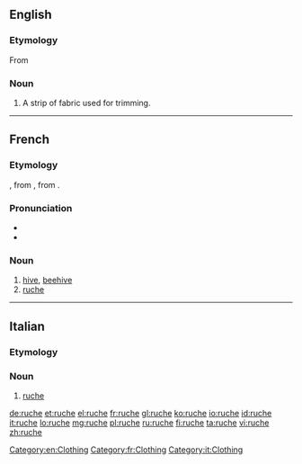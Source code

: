 ==English==

===Etymology===
From {{etyl|fr|en}}

===Noun===
{{en-noun}}

# A strip of fabric used for trimming.

[[Category:en:Clothing]]

----

==French==

===Etymology===
{{etyl|fro|fr}} {{term|rosche||lang=fro}}, from {{etyl|ML.|fr}} {{term|rusca||lang=la|bark}}, from {{etyl|cel-gau|fr}}.

===Pronunciation===
* {{IPA|/ʁyʃ/|lang=fr}}
* {{audio|Fr-ruche.ogg|Audio}}

===Noun===
{{fr-noun|f}}

# [[hive]], [[beehive]]
# [[#English|ruche]]

[[Category:fr:Clothing]]

----

==Italian==

===Etymology===
{{etyl|fr|it}}

===Noun===
{{head|it|noun|g=f}} {{inv}}

# [[#English|ruche]]

[[Category:it:Clothing]]

[[de:ruche]]
[[et:ruche]]
[[el:ruche]]
[[fr:ruche]]
[[gl:ruche]]
[[ko:ruche]]
[[io:ruche]]
[[id:ruche]]
[[it:ruche]]
[[lo:ruche]]
[[mg:ruche]]
[[pl:ruche]]
[[ru:ruche]]
[[fi:ruche]]
[[ta:ruche]]
[[vi:ruche]]
[[zh:ruche]]